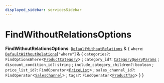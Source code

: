 ```yaml
---
displayed_sidebar: servicesSidebar
---
```



# FindWithoutRelationsOptions

 **FindWithoutRelationsOptions**: [`DefaultWithoutRelations`](DefaultWithoutRelations-1.mdx) & { `where`: [`DefaultWithoutRelations`](DefaultWithoutRelations-1.mdx)[``"where"``] & { `categories?`: `FindOptionsWhere`<[`ProductCategory`](../classes/ProductCategory.mdx)\> ; `category_id?`: [`CategoryQueryParams`](CategoryQueryParams.mdx) ; `discount_condition_id?`: `string` ; `include_category_children?`: `boolean` ; `price_list_id?`: `FindOperator`<[`PriceList`](../classes/PriceList.mdx)\> ; `sales_channel_id?`: `FindOperator`<[`SalesChannel`](../classes/SalesChannel.mdx)\> ; `tags?`: `FindOperator`<[`ProductTag`](../classes/ProductTag.mdx)\>  }  }
